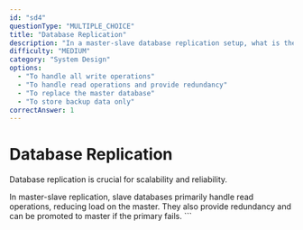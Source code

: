 ```yaml
---
id: "sd4"
questionType: "MULTIPLE_CHOICE"
title: "Database Replication"
description: "In a master-slave database replication setup, what is the primary role of slave databases?"
difficulty: "MEDIUM"
category: "System Design"
options:
  - "To handle all write operations"
  - "To handle read operations and provide redundancy"
  - "To replace the master database"
  - "To store backup data only"
correctAnswer: 1
---
```


# Database Replication

Database replication is crucial for scalability and reliability.

In master-slave replication, slave databases primarily handle read operations, reducing load on the master. They also provide redundancy and can be promoted to master if the primary fails.
\`\`\`
